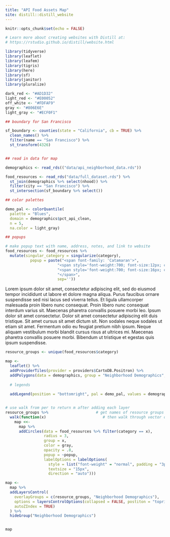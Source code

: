 ```yaml
---
title: "API Food Assets Map"
site: distill::distill_website
---
```


```r
knitr::opts_chunk$set(echo = FALSE)

# Learn more about creating websites with Distill at:
# https://rstudio.github.io/distill/website.html

```

```r
library(tidyverse)
library(leaflet)
library(leafem)
library(tigris)
library(here)
library(sf)
library(janitor)
library(pluralize)
```

```r
dark_red <- "#AD1D32"
light_red <- "#E00052"
off_white <- "#FDFAF9"
gray <- "#806E6E"
light_gray <- "#ECF0F1"
```

```r
## boundary for San Francisco

sf_boundary <- counties(state = "California", cb = TRUE) %>%
  clean_names() %>%
  filter(name == "San Francisco") %>%
  st_transform(4326)


## read in data for map

demographics <- read_rds(("data/api_neighborhood_data.rds"))

food_resources <- read_rds("data/full_dataset.rds") %>%
  st_join(demographics %>% select(nhood)) %>%
  filter(city == "San Francisco") %>%
  st_intersection(sf_boundary %>% select())

```



```r

## color palettes

demo_pal <- colorQuantile(
  palette = "Blues",
  domain = demographics$pct_api_clean,
  n = 5,
  na.color = light_gray)

## popups

# make popup text with name, address, notes, and link to website
food_resources <- food_resources %>% 
  mutate(singular_category = singularize(category),
           popup = paste("<span font-family: 'Catamaran'>",
                       "<span style='font-weight:700; font-size:12px; color: #6B7280;'>", singular_category,"</span>", "<br/>",
                       "<span style='font-weight:700; font-size:16px; color: #111827'>", name,"</span>", "<br/>",
                       "</span>",
                       sep=''))

```

Lorem ipsum dolor sit amet, consectetur adipiscing elit, sed do eiusmod tempor incididunt ut labore et dolore magna aliqua. Purus faucibus ornare suspendisse sed nisi lacus sed viverra tellus. Et ligula ullamcorper malesuada proin libero nunc consequat. Proin libero nunc consequat interdum varius sit. Maecenas pharetra convallis posuere morbi leo. Ipsum dolor sit amet consectetur. Dolor sit amet consectetur adipiscing elit duis tristique. Sit amet cursus sit amet dictum sit. Non sodales neque sodales ut etiam sit amet. Fermentum odio eu feugiat pretium nibh ipsum. Neque aliquam vestibulum morbi blandit cursus risus at ultrices mi. Maecenas pharetra convallis posuere morbi. Bibendum ut tristique et egestas quis ipsum suspendisse.


```r
resource_groups <- unique(food_resources$category)

map <- 
  leaflet() %>% 
  addProviderTiles(provider = providers$CartoDB.Positron) %>%
  addPolygons(data = demographics, group = "Neighborhood Demographics", fillColor = ~demo_pal(pct_api_clean), color = gray, weight = 1, fillOpacity = .8) %>%
  
  # legends
  
  addLegend(position = "bottomright", pal = demo_pal, values = demographics$pct_api_clean, opacity = .8, title = "% Asian or Pacific Islander<br>ACS 2019 (5-year)", group = "Neighborhood Demographics") 


# use walk from per to return m after adding each layer
resource_groups %>%                     # get names of resource groups
  walk(function(x)                         # then walk through vector of names one at a time
    map <<- 
      map %>% 
      addCircles(data = food_resources %>% filter(category == x),
                 radius = 3,
                 group = x,
                 color = gray,
                 opacity = .8,
                 popup = ~popup,
                 labelOptions = labelOptions(
                   style = list("font-weight" = "normal", padding = "3px 8px", "color" = gray),
                   textsize = "15px",
                   direction = "auto")))

map <- 
  map %>% 
  addLayersControl(
    overlayGroups = c(resource_groups, "Neighborhood Demographics"),
    options = layersControlOptions(collapsed = FALSE, postiton = "topright",
    autoZIndex = TRUE)
  ) %>%
  hideGroup("Neighborhood Demographics")


map


```

